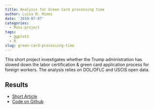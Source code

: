 ```yaml
---
title: Analysis for Green Card processing time
author: Luisa M. Mimmi
date: '2019-07-07'
categories:
  - Mini-project
tags:
  - ggplot2
  - R
slug: green-card-processing-time
---
```


This short project investigates whether the Trump administration has slowed down the labor certification & green card application process for foreign workers. 
The analysis relies on DOL/OFLC and USCIS open data.

 
## Results

- [Short Article](/post/green-card-processing-time_files/GreenCard_Article.pdf)
- [Code on Github](https://github.com/Lulliter/GreenCard)
 
